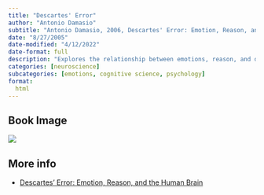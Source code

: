 ```yaml
---
title: "Descartes' Error"
author: "Antonio Damasio"
subtitle: "Antonio Damasio, 2006, Descartes' Error: Emotion, Reason, and the Human Brain"
date: "8/27/2005"
date-modified: "4/12/2022"
date-format: full
description: "Explores the relationship between emotions, reason, and decision-making, presenting a new perspective on the crucial role of emotions in human cognition and behavior."
categories: [neuroscience]
subcategories: [emotions, cognitive science, psychology]
format:
  html
---
```


## Book Image

![](/books/descartesError.jpg)

## More info

- [Descartes' Error: Emotion, Reason, and the Human Brain](https://www.amazon.es/Descartes-Error-Emotion-Reason-Human/dp/0099501643){.external}

